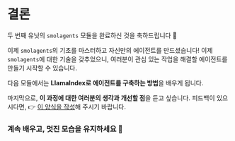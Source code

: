 # 결론

두 번째 유닛의 `smolagents` 모듈을 완료하신 것을 축하드립니다 🥳

이제 `smolagents`의 기초를 마스터하고 자신만의 에이전트를 만드셨습니다! 이제 `smolagents`에 대한 기술을 갖추었으니, 여러분이 관심 있는 작업을 해결할 에이전트를 만들기 시작할 수 있습니다.

다음 모듈에서는 **LlamaIndex로 에이전트를 구축하는 방법**을 배우게 됩니다.

마지막으로, **이 과정에 대한 여러분의 생각과 개선할 점**을 듣고 싶습니다. 피드백이 있으시다면, 👉 [이 양식을 작성](https://docs.google.com/forms/d/e/1FAIpQLSe9VaONn0eglax0uTwi29rIn4tM7H2sYmmybmG5jJNlE5v0xA/viewform?usp=dialog)해 주시기 바랍니다.

### 계속 배우고, 멋진 모습을 유지하세요 🤗 